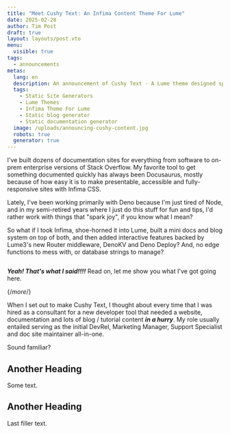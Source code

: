 ```yaml
---
title: "Meet Cushy Text: An Infima Content Theme For Lume"
date: 2025-02-28
author: Tim Post
draft: true
layout: layouts/post.vto
menu:
  visible: true
tags:
  - announcements
metas:
  lang: en
  description: An announcement of Cushy Text - A Lume theme designed specifically to suit the needs of content-rich websites.
  tags:
    - Static Site Generators
    - Lume Themes
    - Infima Theme For Lume
    - Static blog generator
    - Static documentation generator
  image: /uploads/announcing-cushy-content.jpg
  robots: true
  generator: true
---
```


I've built dozens of documentation sites for everything from software to on-prem enterprise
versions of Stack Overflow. My favorite tool to get something documented quickly has always 
been Docusaurus, mostly because of how easy it is to make presentable, accessible and
fully-responsive sites with Infima CSS.

Lately, I've been working primarily with Deno because I'm just tired of Node, and in my
semi-retired years where I just do this stuff for fun and tips, I'd rather work with things
that "spark joy", if you know what I mean?

So what if I took Infima, shoe-horned it into Lume, built a mini docs and blog system on
top of both, and then added interactive features backed by Lume3's new Router middleware,
DenoKV and Deno Deploy? And, no edge functions to mess with, or database strings to manage?

<img class="blog_image" src="/uploads/announcing-cushy-content.jpg" alt="" title="" />

***Yeah! That's what I said!!!!*** Read on, let me show you what I've got going here.

{/*more*/}

When I set out to make Cushy Text, I thought about every time that I was hired as a 
consultant for a new developer tool that needed a website, documentation and lots of 
blog / tutorial content ***in a hurry***. My role usually entailed serving as the 
initial DevRel, Marketing Manager, Support Specialist and doc site maintainer all-in-one.

Sound familiar? 

## Another Heading

Some text.

## Another Heading

Last filler text.